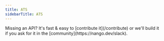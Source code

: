 ```yaml
---
title: ATS
sidebarTitle: ATS
---
```


<Tip>
    Missing an API? It's fast & easy to [contribute it](/contribute) or we'll build it if you ask for
    it in the [community](https://nango.dev/slack).
</Tip>

<CardGroup cols={4}>
    <Card title="Ashby" href="/integrations/all/ashby" color="#68a063" />
    <Card title="Greenhouse" href="/integrations/all/greenhouse" color="#68a063" />
    <Card title="Lever" href="/integrations/all/lever" color="#68a063" />
    <Card title="LinkedIn" href="/integrations/all/linkedin" color="#68a063" />
    <Card title="Workable" href="/integrations/all/workable" color="#68a063" />
</CardGroup>

